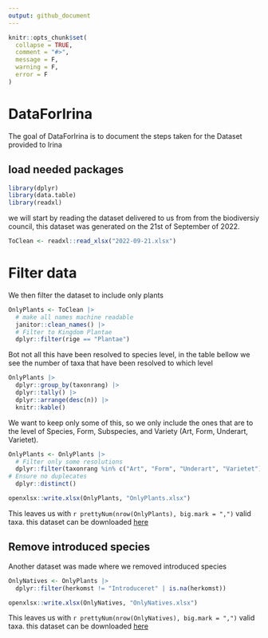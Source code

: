```yaml
---
output: github_document
---
```


<!-- README.md is generated from README.Rmd. Please edit that file -->

```r
knitr::opts_chunk$set(
  collapse = TRUE,
  comment = "#>",
  message = F,
  warning = F,
  error = F
)
```

# DataForIrina

<!-- badges: start -->
<!-- badges: end -->

The goal of DataForIrina is to document the steps taken for the Dataset provided to Irina

## load needed packages

```r
library(dplyr)
library(data.table)
library(readxl)
```


we will start by reading the dataset delivered to us from from the biodiversiy council, this dataset was generated on the 21st of September of 2022.

```r
ToClean <- readxl::read_xlsx("2022-09-21.xlsx") 
```


# Filter data

We then filter the dataset to include only plants

```r
OnlyPlants <- ToClean |> 
  # make all names machine readable
  janitor::clean_names() |>
  # Filter to Kingdom Plantae
  dplyr::filter(rige == "Plantae")
```


Bot not all this have been resolved to species level, in the table bellow we see the number of taxa that have been resolved to which level

```r
OnlyPlants |> 
  dplyr::group_by(taxonrang) |> 
  dplyr::tally() |> 
  dplyr::arrange(desc(n)) |> 
  knitr::kable()
```


We want to keep only some of this, so we only include the ones that are to the level of Species, Form, Subspecies, and Variety (Art, Form, Underart, Varietet).

```r
OnlyPlants <- OnlyPlants |> 
  # Filter only some resolutions
  dplyr::filter(taxonrang %in% c("Art", "Form", "Underart", "Varietet")) |> 
# Ensure no duplecates
  dplyr::distinct()
```

```r
openxlsx::write.xlsx(OnlyPlants, "OnlyPlants.xlsx")
```


This leaves us with `r prettyNum(nrow(OnlyPlants), big.mark = ",")` valid taxa. this dataset can be downloaded [here](https://github.com/Sustainscapes/DataForIrina/raw/master/OnlyPlants.xlsx)

## Remove introduced species

Another dataset was made where we removed introduced species

```r
OnlyNatives <- OnlyPlants |> 
  dplyr::filter(herkomst != "Introduceret" | is.na(herkomst)) 
```


```r
openxlsx::write.xlsx(OnlyNatives, "OnlyNatives.xlsx")
```


This leaves us with `r prettyNum(nrow(OnlyNatives), big.mark = ",")` valid taxa. this dataset can be downloaded [here](https://github.com/Sustainscapes/DataForIrina/raw/master/OnlyNatives.xlsx)